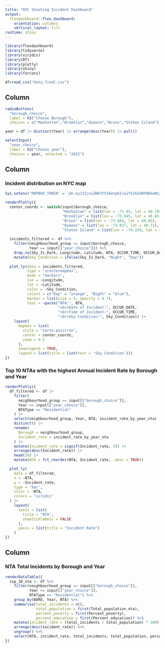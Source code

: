 ```yaml
---
title: "NYC Shooting Incident Dashboard"
output: 
  flexdashboard::flex_dashboard:
    orientation: columns
    vertical_layout: fill
runtime: shiny
---
```


```r
library(flexdashboard)
library(tidyverse)
library(viridis)
library(DT)
library(plotly)
library(shiny)
library(forcats)
```

```r
df=read_csv("data_final.csv")
```

Column {.sidebar}
-----------------------------------------------------------------------

```r
radioButtons(
  "borough_choice", 
  label = h3("Choose Borough"),
  choices = c("Manhattan","Brooklyn","Queens","Bronx","Staten Island"), selected = "Manhattan")
```

```r
year = df |> distinct(Year) |> arrange(desc(Year)) |> pull()

selectInput(
  "year_choice", 
  label = h3("Choose year"),
  choices = year, selected = "2022")
```

Column {data-width=700}
-----------------------------------------------------------------------

### Incident distribution on NYC map

```r
Sys.setenv('MAPBOX_TOKEN' = 'pk.eyJ1IjoiZWR3YXJkenp6IiwiYSI6ImNtNDkwMzZ3YTA1MGIyanE1ZjdlNTZodjcifQ.BsLSffH3a0z5Xqf1Tqc4ag') 

renderPlotly({
  center_coords <- switch(input$borough_choice,
                          "Manhattan" = list(lon = -73.95, lat = 40.785),
                          "Brooklyn" = list(lon = -73.945, lat = 40.65),
                          "Bronx" = list(lon = -73.884, lat = 40.85),
                          "Queens" = list(lon = -73.837, lat = 40.72),
                          "Staten Island" = list(lon = -74.159, lat = 40.58))
  
  incidents_filtered <- df %>%
    filter(neighbourhood_group == input$borough_choice,
           Year == input[["year_choice"]]) %>%
    drop_na(Sky_Is_Dark, Longitude, Latitude, NTA, OCCUR_TIME, OCCUR_DATE) |>
    mutate(Sky_Condition = ifelse(Sky_Is_Dark, "Night", "Day"))
  
  plot_ly(data = incidents_filtered, 
          type = "scattermapbox",       
          mode = "markers",             
          lon = ~Longitude,             
          lat = ~Latitude,              
          color = ~Sky_Condition,       
          colors = c("Day" = "orange", "Night" = "blue"), 
          marker = list(size = 5, opacity = 0.7),  
          text = ~paste("NTA:", NTA,
                        "<br>Date of Incident:", OCCUR_DATE,
                        "<br>Time of Incident:", OCCUR_TIME,
                        "<br>Sky Condition:", Sky_Condition)) |> 
    layout(
      mapbox = list(
        style = "carto-positron",      
        center = center_coords,        
        zoom = 9.5                    
      ),
      showlegend = TRUE,               
      legend = list(title = list(text = 'Sky Condition')))
})
```

### Top 10 NTAs with the highest Annual Incident Rate by Borough and Year

```r
renderPlotly({
  df_filtered <- df |>
    filter(
      neighbourhood_group == input[["borough_choice"]],
      Year == input[["year_choice"]],
      NTAType == "Residential"
    ) |>
    select(neighbourhood_group, Year, NTA, incident_rate_by_year_nta) |>
    distinct() |>
    rename(
      Borough = neighbourhood_group,
      Incident_rate = incident_rate_by_year_nta
    ) |>
    mutate(Incident_rate = signif(Incident_rate, 3)) |>  
    arrange(desc(Incident_rate)) |>
    head(10) |>
    mutate(NTA = fct_reorder(NTA, Incident_rate, .desc = TRUE)) 

  plot_ly(
    data = df_filtered,
    x = ~NTA,
    y = ~Incident_rate,
    type = 'bar',
    color = ~NTA,
    colors = "viridis"
  ) |>
    layout(
      xaxis = list(
        title = "NTA",
        showticklabels = FALSE
      ),
      yaxis = list(title = "Incident Rate")
    )
})
```

Column {data-width=500}
-----------------------------------------------------------------------

### NTA Total Incidents by Borough and Year

```r
renderDataTable({
  top_10_nta <- df %>%
    filter(neighbourhood_group == input[["borough_choice"]],
           Year == input[["year_choice"]],
           NTAType == "Residential") %>% 
    group_by(BORO, Year, NTA) %>%
    summarise(total_incidents = n(),
              total_population = first(Total_population_nta),
              percent_poverty = first(Percent_poverty),
              percent_education = first(Percent_education)) %>%
    mutate(incident_rate = (total_incidents / total_population) * 100) %>%  
    arrange(desc(incident_rate)) %>%  
    ungroup() %>%
    select(NTA, incident_rate, total_incidents, total_population, percent_poverty, percent_education)
})
```

